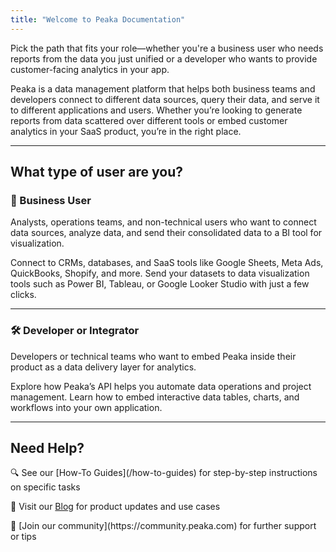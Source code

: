 ```yaml
---
title: "Welcome to Peaka Documentation"
---
```


Pick the path that fits your role—whether you're a business user who needs
reports from the data you just unified or a developer who wants to provide
customer-facing analytics in your app.

<Card>
  Peaka is a data management platform that helps both business teams and
  developers connect to different data sources, query their data, and serve it
  to different applications and users.
</Card>

<Card>
  Whether you’re looking to generate reports from data scattered over different
  tools or embed customer analytics in your SaaS product, you’re in the right
  place.
</Card>

---

## What type of user are you?

### 🧩 Business User

Analysts, operations teams, and non-technical users who want to connect data sources, analyze data, and send their consolidated data to a BI tool for visualization.

<Card href="/integrations" title="Integrations">
  Connect to CRMs, databases, and SaaS tools like Google Sheets, Meta Ads,
  QuickBooks, Shopify, and more.
</Card>

<Card href="/bi-tools" title="BI Tools">
  Send your datasets to data visualization tools such as Power BI, Tableau, or
  Google Looker Studio with just a few clicks.
</Card>

---

### 🛠 Developer or Integrator

Developers or technical teams who want to embed Peaka inside their product as a data delivery layer for analytics.

<Card href="/api-reference" title="API Reference">
  Explore how Peaka’s API helps you automate data operations and project
  management.
</Card>

<Card href="/embedded-peaka" title="Embedded Peaka">
  Learn how to embed interactive data tables, charts, and workflows into your
  own application.
</Card>

---

## Need Help?

<Tip>
  🔍 See our [How-To Guides](/how-to-guides) for step-by-step instructions on
  specific tasks
</Tip>

<Tip>📘 Visit our [Blog](/blogs) for product updates and use cases</Tip>

<Tip>
  💬 [Join our community](https://community.peaka.com) for further support or
  tips
</Tip>
